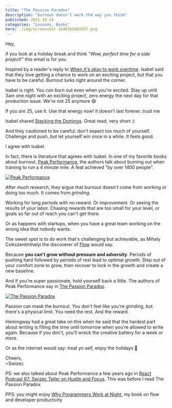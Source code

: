 ```yaml
---
title: "The Passion Paradox"
description: "burnout doesn't work the way you think"
published: 2021-12-24
categories: "Lessons, Books"
hero: ./img/screenshot-1640365083287.png
---
```


Hey,

if you look at a holiday break and think _"Wow, perfect time for a side project!"_ this email is for you.

Inspired by a reader's reply to [When it's okay to work overtime](https://swizec.com/blog/when-its-okay-to-work-overtime/). Isabel said that they love getting a chance to work on an exciting project, but that you have to be careful. Burnout lurks right around the corner.

Isabel is right. You _can_ burn out even when you're excited. Stay up until 3am one night with an exciting project, zero energy the next day for that production issue. We're not 25 anymore 😅

If you _are_ 25, use it. Use that energy now! It doesn't last forever. trust me

Isabel shared [Stacking the Dominos](https://chrisguillebeau.com/consider-the-dominoes). Great read, very short :)

And they cautioned to be careful: don't expect too much of yourself. Challenge and push, but let yourself win once in a while. It feels good.

I agree with Isabel.

In fact, there is literature that agrees with Isabel. In one of my favorite books about burnout, [Peak Performance](https://www.penguinrandomhouse.com/books/593398/peak-performance-by-brad-stulberg-and-steve-magness/), the authors talk about burning out when training to run a 4 minute mile. A feat achieved "by over 1400 people".

[![Peak Performance](./img/Peak-Performancecb2e22.png)](https://www.penguinrandomhouse.com/books/593398/peak-performance-by-brad-stulberg-and-steve-magness/)

After much research, they argue that burnout doesn't come from working or doing too much. It comes from _grinding_.

Working for long periods with no reward. Or improvement. Or seeing the results of your labor. Chasing rewards that are too small for your level, or goals so far out of reach you can't get there.

Or as happens with startups, when you have a great team working on the wrong idea that nobody wants.

The sweet spot is to do work that's challenging but achievable, as Mihaly Csikszentmihalyi the discoverer of [Flow](https://en.wikipedia.org/wiki/Mihaly_Csikszentmihalyi#Flow) would say.

Because **you can't grow without pressure and adversity**. Periods of pushing hard followed by periods of rest lead to optimal growth. Step out of your comfort zone to grow, then recover to lock in the growth and create a new baseline.

And if you're super passionate, hold yourself back a little. The authors of Peak Performance say in [The Passion Paradox](https://www.penguinrandomhouse.com/books/592250/the-passion-paradox-by-brad-stulberg-and-steve-magness/).

[![The Passion Paradox](./img/The-Passion-Paradox5be4ci.png)](https://www.penguinrandomhouse.com/books/592250/the-passion-paradox-by-brad-stulberg-and-steve-magness/)

Passion can mask the burnout. You don't feel like you're grinding, but there's a physical limit. You need the rest. And the reward.

Hemingway had a great take on this when he said that the hardest part about writing is filling the time until tomorrow when you're allowed to write again. Because if you don't, you'll wreck the creative battery for a week or more.

Or as the internet would say: treat yo self, enjoy the holidays 🎄

Cheers,<br/>
~Swizec

PS: we also talked about Peak Performance a few years ago in [React Podcast 67: Swizec Teller on Hustle and Focus](https://spec.fm/podcasts/reactpodcast/80520991). This was before I read The Passion Paradox

PPS: you might enjoy [Why Programmers Work at Night](https://leanpub.com/nightowls), my book on flow and developer productivity
